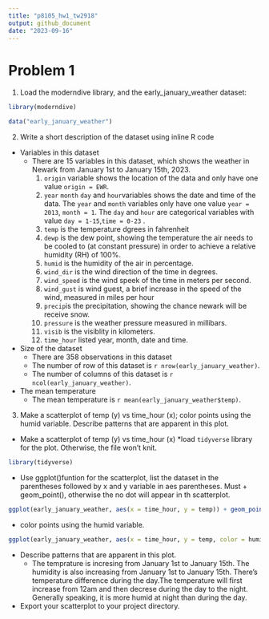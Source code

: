 ```yaml
---
title: "p8105_hw1_tw2918"
output: github_document
date: "2023-09-16"
---
```


# Problem 1
1. Load the moderndive library, and the early_january_weather dataset:

```r
library(moderndive)
```

```r
data("early_january_weather")
```

2. Write a short description of the dataset using inline R code

* Variables in this dataset
  * There are 15 variables in this dataset, which shows the weather in Newark from January 1st to January 15th, 2023. 
    1. `origin` variable shows the location of the data and only have one value `origin = EWR`.
    2. `year` `month` `day` and `hour`variables shows the date and time of the data. The `year` and `month` variables only have one value `year = 2013`, `month = 1`. The `day` and `hour` are categorical variables with value `day = 1-15`,`time = 0-23` .
    3. `temp` is the temperature dgrees in fahrenheit
    4. `dewp` is the dew point, showing the temperature the air needs to be cooled to (at constant pressure) in order to achieve a relative humidity (RH) of 100%.
    5. `humid` is the humidity of the air in percentage.
    6. `wind_dir` is the wind direction of the time in degrees.
    7. `wind_speed` is the wind speek of the time in meters per second.
    8. `wind_gust` is wind guest,  a brief increase in the speed of the wind, measured in miles per hour
    9. `precip`is the precipitation, showing the chance newark will be receive snow.
    10. `pressure` is the weather pressure measured in millibars.
    11. `visib` is the visiblity in kilometers.
    12. `time_hour` listed year, month, date and time. 

* Size of the dataset
  * There are 358 observations in this dataset
  * The number of row of this dataset is `r nrow(early_january_weather)`.
  * The number of columns of this dataset is `r ncol(early_january_weather)`.

* The mean temperature
  * The mean temperature is `r mean(early_january_weather$temp)`.

3. Make a scatterplot of temp (y) vs time_hour (x); color points using the humid variable. Describe patterns that are apparent in this plot.

* Make a scatterplot of temp (y) vs time_hour (x)
  *load `tidyverse` library for the plot. Otherwise, the file won't knit.
```r
library(tidyverse)
```

  * Use ggplot()funtion for the scatterplot, list the dataset in the parentheses followed by x and y variable in aes parentheses. Must + geom_point(), otherwise the no dot will appear in th scatterplot. 
```r
ggplot(early_january_weather, aes(x = time_hour, y = temp)) + geom_point()
```

  * color points using the humid variable.
```r
ggplot(early_january_weather, aes(x = time_hour, y = temp, color = humid )) + geom_point()
```

  * Describe patterns that are apparent in this plot.
    * The temprature is incresing from January 1st to January 15th. The humidity is also increasing from January 1st to January 15th. There's temperature difference during the day.The temperature will first increase from 12am and then decrese during the day to the night. Generally speaking, it is more humid at night than during the day. 
    
  * Export your scatterplot to your project directory.



  